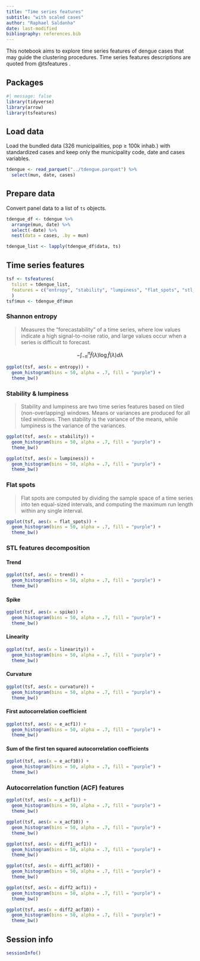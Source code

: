 ```yaml
---
title: "Time series features"
subtitle: "with scaled cases"
author: "Raphael Saldanha"
date: last-modified
bibliography: references.bib
---
```


This notebook aims to explore time series features of dengue cases that may guide the clustering procedures. Time series features descriptions are quoted from @tsfeatures .

## Packages

```r
#| message: false
library(tidyverse)
library(arrow)
library(tsfeatures)
```

## Load data

Load the bundled data (326 municipalities, pop $\geq$ 100k inhab.) with standardized cases and keep only the municipality code, date and cases variables.

```r
tdengue <- read_parquet("../tdengue.parquet") %>%
  select(mun, date, cases)
```

## Prepare data

Convert panel data to a list of `ts` objects.

```r
tdengue_df <- tdengue %>%
  arrange(mun, date) %>%
  select(-date) %>%
  nest(data = cases, .by = mun)

tdengue_list <- lapply(tdengue_df$data, ts)
```

## Time series features

```r
tsf <- tsfeatures(
  tslist = tdengue_list, 
  features = c("entropy", "stability", "lumpiness", "flat_spots", "stl_features", "acf_features")
  )
tsf$mun <- tdengue_df$mun
```

### Shannon entropy

> Measures the "forecastability" of a time series, where low values indicate a high signal-to-noise ratio, and large values occur when a series is difficult to forecast.

$$
-\int^\pi_{-\pi}\hat{f}(\lambda)\log\hat{f}(\lambda) d\lambda
$$

```r
ggplot(tsf, aes(x = entropy)) +
  geom_histogram(bins = 50, alpha = .7, fill = "purple") +
  theme_bw()
```

### Stability & lumpiness

> Stability and lumpiness are two time series features based on tiled (non-overlapping) windows. Means or variances are produced for all tiled windows. Then stability is the variance of the means, while lumpiness is the variance of the variances.

```r
ggplot(tsf, aes(x = stability)) +
  geom_histogram(bins = 50, alpha = .7, fill = "purple") +
  theme_bw()
```

```r
ggplot(tsf, aes(x = lumpiness)) +
  geom_histogram(bins = 50, alpha = .7, fill = "purple") +
  theme_bw()
```

### Flat spots

> Flat spots are computed by dividing the sample space of a time series into ten equal-sized intervals, and computing the maximum run length within any single interval.

```r
ggplot(tsf, aes(x = flat_spots)) +
  geom_histogram(bins = 50, alpha = .7, fill = "purple") +
  theme_bw()
```

### STL features decomposition

#### Trend

```r
ggplot(tsf, aes(x = trend)) +
  geom_histogram(bins = 50, alpha = .7, fill = "purple") +
  theme_bw()
```

#### Spike

```r
ggplot(tsf, aes(x = spike)) +
  geom_histogram(bins = 50, alpha = .7, fill = "purple") +
  theme_bw()
```

#### Linearity

```r
ggplot(tsf, aes(x = linearity)) +
  geom_histogram(bins = 50, alpha = .7, fill = "purple") +
  theme_bw()
```

#### Curvature

```r
ggplot(tsf, aes(x = curvature)) +
  geom_histogram(bins = 50, alpha = .7, fill = "purple") +
  theme_bw()
```

#### First autocorrelation coefficient

```r
ggplot(tsf, aes(x = e_acf1)) +
  geom_histogram(bins = 50, alpha = .7, fill = "purple") +
  theme_bw()
```

#### Sum of the first ten squared autocorrelation coefficients

```r
ggplot(tsf, aes(x = e_acf10)) +
  geom_histogram(bins = 50, alpha = .7, fill = "purple") +
  theme_bw()
```

### Autocorrelation function (ACF) features

```r
ggplot(tsf, aes(x = x_acf1)) +
  geom_histogram(bins = 50, alpha = .7, fill = "purple") +
  theme_bw()
```

```r
ggplot(tsf, aes(x = x_acf10)) +
  geom_histogram(bins = 50, alpha = .7, fill = "purple") +
  theme_bw()
```

```r
ggplot(tsf, aes(x = diff1_acf1)) +
  geom_histogram(bins = 50, alpha = .7, fill = "purple") +
  theme_bw()
```

```r
ggplot(tsf, aes(x = diff1_acf10)) +
  geom_histogram(bins = 50, alpha = .7, fill = "purple") +
  theme_bw()
```

```r
ggplot(tsf, aes(x = diff2_acf1)) +
  geom_histogram(bins = 50, alpha = .7, fill = "purple") +
  theme_bw()
```

```r
ggplot(tsf, aes(x = diff2_acf10)) +
  geom_histogram(bins = 50, alpha = .7, fill = "purple") +
  theme_bw()
```

## Session info

```r
sessionInfo()
```
